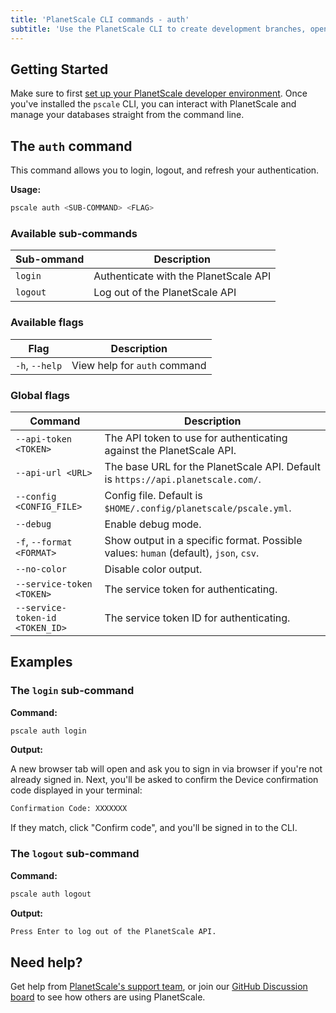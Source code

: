 ```yaml
---
title: 'PlanetScale CLI commands - auth'
subtitle: 'Use the PlanetScale CLI to create development branches, open deploy requests, and make non-blocking schema changes directly from your terminal.'
---
```


## Getting Started

Make sure to first [set up your PlanetScale developer environment](/concepts/planetscale-environment-setup). Once you've installed the `pscale` CLI, you can interact with PlanetScale and manage your databases straight from the command line.

## The `auth` command

This command allows you to login, logout, and refresh your authentication.

**Usage:**

```bash
pscale auth <SUB-COMMAND> <FLAG>
```

### Available sub-commands

| **Sub-ommand** | **Description**        |
| -------- | --------------------------------------- |
| `login` | Authenticate with the PlanetScale API |
| `logout` | Log out of the PlanetScale API |

### Available flags

| **Flag** | **Description**        |
| -------- | --------------------------------------- |
| `-h`, `--help` | View help for `auth` command |

### Global flags

| **Command** | **Description**        |
| -------- | --------------------------------------- |
| `--api-token <TOKEN>` | The API token to use for authenticating against the PlanetScale API. |
| `--api-url <URL>` | The base URL for the PlanetScale API. Default is `https://api.planetscale.com/`. |
| `--config <CONFIG_FILE>` | Config file. Default is `$HOME/.config/planetscale/pscale.yml`. |
| `--debug` | Enable debug mode. |
| `-f`, `--format <FORMAT>` | Show output in a specific format. Possible values: `human` (default), `json`, `csv`. |
| `--no-color` | Disable color output. |
| `--service-token <TOKEN>` | The service token for authenticating. |
| `--service-token-id <TOKEN_ID>` | The service token ID for authenticating. |

## Examples

### The `login` sub-command

**Command:**

```bash
pscale auth login
```

**Output:**

A new browser tab will open and ask you to sign in via browser if you're not already signed in. Next, you'll be asked to confirm the Device confirmation code displayed in your terminal:   

```bash
Confirmation Code: XXXXXXX
```

If they match, click "Confirm code", and you'll be signed in to the CLI.

### The `logout` sub-command

**Command:**

```bash
pscale auth logout
```

**Output:**

```bash
Press Enter to log out of the PlanetScale API.
```

## Need help?

Get help from [PlanetScale's support team](https://www.planetscale.com/support), or join our [GitHub Discussion board](https://github.com/planetscale/discussion/discussions) to see how others are using PlanetScale.
